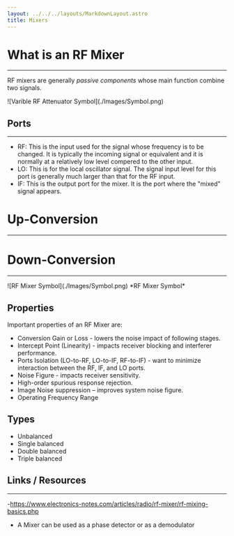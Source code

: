 ```yaml
---
layout: ../../../layouts/MarkdownLayout.astro
title: Mixers
---
```



# What is an RF Mixer

---

RF mixers are generally *passive components* whose main function combine
two signals.

<div class="image_wrapper">
    <PlotWindow amplitude="65"></PlotWindow>
    ![Varible RF Attenuator Symbol](./Images/Symbol.png)
    <PlotWindow amplitude="45"></PlotWindow>
</div>
<div class="image_wrapper">
    <PlotWindow amplitude="10"></PlotWindow>
</div>

## Ports

---

- RF:   This is the input used for the signal whose frequency is to be changed. It is typically the incoming signal or equivalent and it is normally at a relatively low level compered to the other input.
- LO:   This is for the local oscillator signal. The signal input level for this port is generally much larger than that for the RF input.
- IF:   This is the output port for the mixer. It is the port where the "mixed" signal appears.

# Up-Conversion

---

# Down-Conversion

---

<div class="image_wrapper">
![RF Mixer Symbol](./Images/Symbol.png)
*RF Mixer Symbol*
</div>

## Properties

Important properties of an RF Mixer are:
- Conversion Gain or Loss - lowers the noise impact of following stages.
- Intercept Point (Linearity) - impacts receiver blocking and interferer performance.
- Ports Isolation (LO-to-RF, LO-to-IF, RF-to-IF) - want to minimize interaction
between the RF, IF, and LO ports.
- Noise Figure - impacts receiver sensitivity.
- High-order spurious response rejection.
- Image Noise suppression – improves system noise figure.
- Operating Frequency Range

## Types

- Unbalanced
- Single balanced
- Double balanced
- Triple balanced

## Links / Resources

---

-https://www.electronics-notes.com/articles/radio/rf-mixer/rf-mixing-basics.php


- A Mixer can be used as a phase detector or as a demodulator
